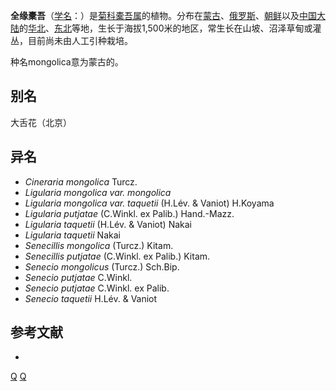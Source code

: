 {{Speciesbox 
| taxon = Ligularia mongolica
| authority = (Turcz.) DC., 1837
| synonyms = 见正文
}}

'''全缘橐吾'''（[[学名|学名]]：{{lang|la|''Ligularia mongolica''}}）是[[菊科|菊科]][[橐吾属|橐吾属]]的植物。分布在[[蒙古|蒙古]]、[[俄罗斯|俄罗斯]]、[[朝鲜|朝鲜]]以及[[中国大陆|中国大陆]]的[[华北|华北]]、[[中国东北地区|东北]]等地，生长于海拔1,500米的地区，常生长在山坡、沼泽草甸或灌丛，目前尚未由人工引种栽培。

种名mongolica意为蒙古的。 

== 别名 ==
大舌花（北京）

==异名==
* ''Cineraria mongolica'' Turcz.
* ''Ligularia mongolica var. mongolica''
* ''Ligularia mongolica var. taquetii'' (H.Lév. & Vaniot) H.Koyama
* ''Ligularia putjatae'' (C.Winkl. ex Palib.) Hand.-Mazz.
* ''Ligularia taquetii'' (H.Lév. & Vaniot) Nakai
* ''Ligularia taquetii'' Nakai
* ''Senecillis mongolica'' (Turcz.) Kitam.
* ''Senecillis putjatae'' (C.Winkl. ex Palib.) Kitam.
* ''Senecio mongolicus'' (Turcz.) Sch.Bip.
* ''Senecio putjatae'' C.Winkl.
* ''Senecio putjatae'' C.Winkl. ex Palib.
* ''Senecio taquetii'' H.Lév. & Vaniot

== 参考文献 ==
<div class="references-small">
* {{cite web| url =http://www.bioinfo.cn/db05/KmzwSpecies.php?action=view&id=4797| title =全缘橐吾| work =《中国高等植物数据库全库》| publisher =中国科学院微生物研究所| author =昆明植物研究所| accessdate =2009-02-25| deadurl =yes| archiveurl =https://web.archive.org/web/20160305101308/http://www.bioinfo.cn/db05/KmzwSpecies.php?action=view&id=4797| archivedate =2016-03-05}}
</div>
{{Taxonbar|from=Q10891726}}

[[Category:橐吾属|Q]]
[[Category:1837年描述的植物|Q]]